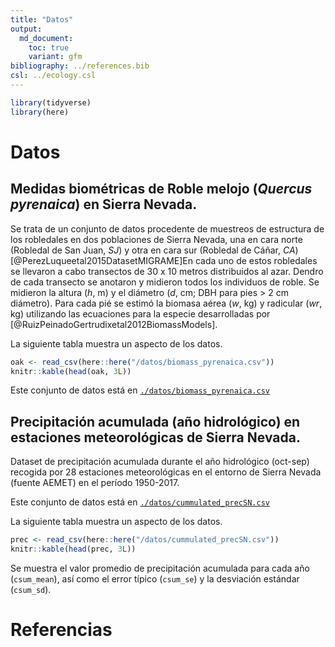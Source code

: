 ```yaml
---
title: "Datos"
output:  
  md_document:
    toc: true
    variant: gfm
bibliography: ../references.bib 
csl: ../ecology.csl
---
```



```r
library(tidyverse)
library(here)
```

# Datos 

## Medidas biométricas de Roble melojo (*Quercus pyrenaica*) en Sierra Nevada. 
Se trata de un conjunto de datos procedente de muestreos de estructura de los robledales en dos poblaciones de Sierra Nevada, una en cara norte (Robledal de San Juan, *SJ*) y otra en cara sur (Robledal de Cáñar, *CA*) [@PerezLuqueetal2015DatasetMIGRAME]En cada uno de estos robledales se llevaron a cabo transectos de 30 x 10 metros distribuidos al azar. Dendro de cada transecto se anotaron y midieron todos los individuos de roble. Se midieron la altura (*h*, m) y el diámetro (*d*, cm; DBH para pies > 2 cm diámetro). Para cada pié se estimó la biomasa aérea (*w*, kg) y radicular (*wr*, kg) utilizando las ecuaciones para la especie desarrolladas por [@RuizPeinadoGertrudixetal2012BiomassModels]. 

La siguiente tabla muestra un aspecto de los datos.
```r
oak <- read_csv(here::here("/datos/biomass_pyrenaica.csv"))
knitr::kable(head(oak, 3L))
```

Este conjunto de datos está en [`./datos/biomass_pyrenaica.csv`](../datos/biomass_pyrenaica.csv)

## Precipitación acumulada (año hidrológico) en estaciones meteorológicas de Sierra Nevada. 

Dataset de precipitación acumulada durante el año hidrológico (oct-sep) recogida por 28 estaciones meteorológicas en el entorno de Sierra Nevada (fuente AEMET) en el período 1950-2017.

Este conjunto de datos está en
[`./datos/cummulated_precSN.csv`](../datos/cummulated_precSN.csv)

La siguiente tabla muestra un aspecto de los datos.
```r
prec <- read_csv(here::here("/datos/cummulated_precSN.csv"))
knitr::kable(head(prec, 3L))
```

Se muestra el valor promedio de precipitación acumulada para cada año (`csum_mean`), así como el error típico (`csum_se`) y la desviación estándar (`csum_sd`). 


# Referencias 


